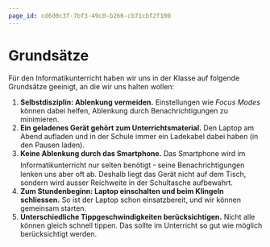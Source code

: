 ```yaml
---
page_id: cd6d0c3f-7bf3-49c0-b266-cb71cbf2f100
---
```

# Grundsätze
Für den Informatikunterricht haben wir uns in der Klasse auf folgende Grundsätze geeinigt, an die wir uns halten wollen:

1. **Selbstdisziplin: Ablenkung vermeiden.** Einstellungen wie _Focus Modes_ können dabei helfen, Ablenkung durch Benachrichtigungen zu minimieren.
2. **Ein geladenes Gerät gehört zum Unterrichtsmaterial.** Den Laptop am Abend aufladen und in der Schule immer ein Ladekabel dabei haben (in den Pausen laden).
3. **Keine Ablenkung durch das Smartphone.** Das Smartphone wird im Informatikunterricht nur selten benötigt ᠆ seine Benachrichtigungen lenken uns aber oft ab. Deshalb liegt das Gerät nicht auf dem Tisch, sondern wird ausser Reichweite in der Schultasche aufbewahrt.
4. **Zum Stundenbeginn: Laptop einschalten und beim Klingeln schliessen.** So ist der Laptop schon einsatzbereit, und wir können gemeinsam starten.
5. **Unterschiedliche Tippgeschwindigkeiten berücksichtigen.** Nicht alle können gleich schnell tippen. Das sollte im Unterricht so gut wie möglich berücksichtigt werden.
